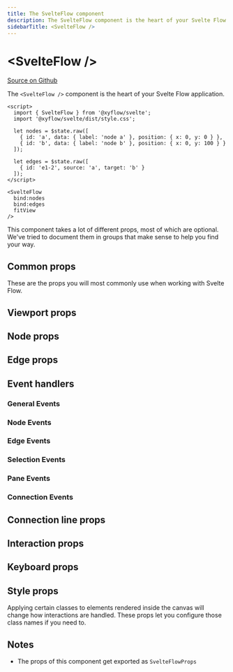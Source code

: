 ```yaml
---
title: The SvelteFlow component
description: The SvelteFlow component is the heart of your Svelte Flow application.
sidebarTitle: <SvelteFlow />
---
```



# \<SvelteFlow />

[Source on Github](https://github.com/xyflow/xyflow/blob/main/packages/svelte/src/lib/container/SvelteFlow/SvelteFlow.svelte)

The `<SvelteFlow />` component is the heart of your Svelte Flow application.

```svelte
<script>
  import { SvelteFlow } from '@xyflow/svelte';
  import '@xyflow/svelte/dist/style.css';

  let nodes = $state.raw([
    { id: 'a', data: { label: 'node a' }, position: { x: 0, y: 0 } },
    { id: 'b', data: { label: 'node b' }, position: { x: 0, y: 100 } }
  ]);

  let edges = $state.raw([
    { id: 'e1-2', source: 'a', target: 'b' }
  ]);
</script>

<SvelteFlow
  bind:nodes
  bind:edges
  fitView
/>
```

This component takes a lot of different props, most of which are optional. We've
tried to document them in groups that make sense to help you find your way.

## Common props

These are the props you will most commonly use when working with Svelte Flow.

<SvelteFlowAPIProps group="common" />

## Viewport props

<SvelteFlowAPIProps group="viewport" />

## Node props

<SvelteFlowAPIProps group="node" />

## Edge props

<SvelteFlowAPIProps group="edge" />

## Event handlers

### General Events

<SvelteFlowAPIProps group="generalEvents" />

### Node Events

<SvelteFlowAPIProps group="nodeEvents" />

### Edge Events

<SvelteFlowAPIProps group="edgeEvents" />

### Selection Events

<SvelteFlowAPIProps group="selectionEvents" />

### Pane Events

<SvelteFlowAPIProps group="paneEvents" />

### Connection Events

<SvelteFlowAPIProps group="connectionEvents" />

## Connection line props

<SvelteFlowAPIProps group="connectionLine" />

## Interaction props

<SvelteFlowAPIProps group="interaction" />

## Keyboard props

<SvelteFlowAPIProps group="keyboard" />

## Style props

Applying certain classes to elements rendered inside the canvas will change how
interactions are handled. These props let you configure those class names if you
need to.

<SvelteFlowAPIProps group="style" />

## Notes

- The props of this component get exported as `SvelteFlowProps`
